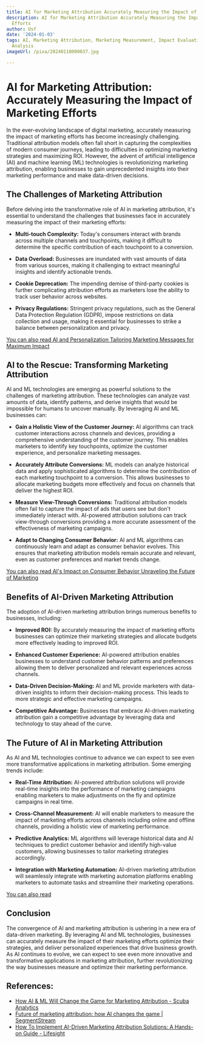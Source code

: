 ```yaml
---
title: AI for Marketing Attribution Accurately Measuring the Impact of Marketing Efforts
description: AI for Marketing Attribution Accurately Measuring the Impact of Marketing
  Efforts
author: Usf
date: '2024-01-03'
tags: AI, Marketing Attribution, Marketing Measurement, Impact Evaluation, Performance
  Analysis
imageUrl: /pixa/20240110000037.jpg

---
```

# AI for Marketing Attribution: Accurately  Measuring the Impact of Marketing Efforts

In the ever-evolving landscape of digital marketing, accurately measuring the impact of marketing efforts has become increasingly  challenging. Traditional attribution models often fall short in capturing the complexities of modern consumer journeys, leading to difficulties in optimizing marketing strategies and maximizing ROI. However,  the advent of artificial intelligence (AI) and machine learning (ML) technologies  is revolutionizing marketing attribution, enabling businesses to gain unprecedented insights into their marketing performance and make data-driven decisions.

## The Challenges of Marketing Attribution

Before  delving  into the transformative role of AI in marketing attribution, it's essential to understand the challenges that businesses face in accurately measuring the impact of their marketing efforts:

-  **Multi-touch Complexity:** Today's consumers interact with brands across multiple channels and touchpoints, making it difficult to determine the specific contribution of each  touchpoint to a conversion.

- **Data Overload:** Businesses are inundated with vast  amounts of data from various sources, making it challenging to extract meaningful insights and identify actionable  trends.

-  **Cookie Deprecation:** The impending demise of third-party cookies is further complicating attribution efforts as marketers lose the ability to track user  behavior across websites.

- **Privacy Regulations:** Stringent privacy regulations, such as  the General Data Protection Regulation (GDPR), impose restrictions on data collection and usage, making it essential  for businesses to strike a  balance between personalization and privacy.

[You can also read AI  and Personalization Tailoring Marketing Messages  for  Maximum Impact](AI%20and%20Personalization%20Tailoring%20Marketing%20Messages%20for%20Maximum%20Impact)


## AI to the  Rescue: Transforming Marketing  Attribution

AI and ML technologies are emerging as powerful solutions to the challenges of marketing attribution. These technologies can analyze vast amounts of  data, identify patterns, and derive insights that would be impossible for humans to uncover manually. By leveraging AI and ML businesses can:

- **Gain a Holistic View  of the Customer  Journey:**  AI algorithms can track customer interactions across  channels and devices, providing a comprehensive understanding of the customer journey. This enables marketers to identify key touchpoints, optimize the customer experience, and personalize  marketing messages.

- **Accurately Attribute Conversions:** ML models can analyze historical  data and apply sophisticated algorithms to determine the  contribution of each  marketing touchpoint to a conversion. This allows  businesses to allocate marketing budgets more  effectively  and focus on channels  that deliver the  highest ROI.

- **Measure View-Through Conversions:** Traditional attribution models often fail to capture the impact of ads that users see but don't immediately interact with. AI-powered  attribution solutions can track view-through conversions providing a  more accurate assessment of  the effectiveness of marketing campaigns.

-  **Adapt to Changing Consumer Behavior:** AI and ML algorithms can continuously learn and  adapt as consumer behavior evolves.  This ensures that marketing attribution models remain accurate and relevant, even as customer preferences and  market trends change.

[You  can  also read AI's  Impact on Consumer Behavior Unraveling the Future of Marketing](AI%27s%20Impact%20on%20Consumer%20Behavior%20Unraveling%20the%20Future%20of%20Marketing)


## Benefits of AI-Driven Marketing Attribution

The adoption of AI-driven marketing attribution brings numerous benefits to businesses, including:

-  **Improved ROI:** By accurately measuring the impact of marketing efforts businesses can optimize their marketing strategies and allocate budgets more effectively leading to improved ROI.

- **Enhanced Customer Experience:** AI-powered  attribution enables businesses to understand customer behavior patterns and preferences allowing them to deliver personalized and relevant experiences  across channels.

-  **Data-Driven Decision-Making:** AI and  ML provide marketers with data-driven insights to inform their decision-making process. This  leads to  more strategic and effective marketing campaigns.

- **Competitive  Advantage:** Businesses that embrace AI-driven marketing attribution gain a competitive advantage  by leveraging  data and technology to stay ahead of the curve.

## The Future of AI in Marketing Attribution

As AI and ML technologies continue to advance we can expect to see even  more transformative applications in marketing  attribution. Some emerging trends include:

- **Real-Time Attribution:** AI-powered attribution solutions will provide real-time insights  into the performance of marketing  campaigns  enabling marketers to make adjustments on the fly and  optimize campaigns in real time.

- **Cross-Channel Measurement:** AI will enable  marketers  to measure the impact of marketing efforts across channels including online and offline channels, providing a  holistic view of marketing performance.

- **Predictive Analytics:** ML algorithms will leverage historical data and AI techniques  to predict customer behavior and identify  high-value customers, allowing  businesses to tailor marketing strategies accordingly.

- **Integration with  Marketing Automation:** AI-driven  marketing attribution will seamlessly integrate  with marketing  automation platforms enabling marketers to automate tasks and streamline their marketing operations.

[You can also read ]()


## Conclusion

The  convergence of AI and marketing attribution is ushering in a new era of  data-driven marketing. By  leveraging AI and ML technologies, businesses can accurately  measure the impact of their marketing efforts optimize their strategies, and  deliver personalized experiences that drive business growth. As AI continues to evolve, we can expect to  see even more innovative and transformative applications  in marketing attribution, further revolutionizing the way businesses measure and optimize their marketing  performance.

## References:
- [How AI & ML Will Change the Game for Marketing Attribution - Scuba Analytics](https://www.scuba.io/blog/how-ai-ml-will-change-the-game-for-marketing-attribution)
- [Future of marketing attribution: how AI changes the game | SegmentStream](https://segmentstream.com/blog/articles/future-is-ai-attribution)
- [How To Implement AI-Driven Marketing Attribution Solutions: A Hands-on Guide - Lifesight](https://www.lifesight.io/blog/guide-to-implementing-ai-driven-marketing-attribution)
